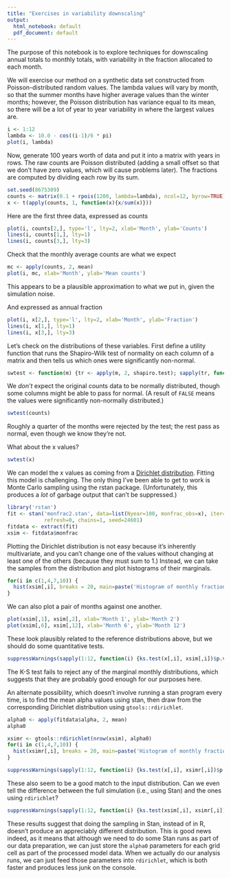 ```yaml
---
title: "Exercises in variability downscaling"
output:
  html_notebook: default
  pdf_document: default
---
```


The purpose of this notebook is to explore techniques for downscaling annual totals
to monthly totals, with variability in the fraction allocated to each month.  

We will exercise our method on a synthetic data set constructed from Poisson-distributed
random values.  The lambda values will vary by month, so that the summer months have higher
average values than the winter months; however, the Poisson distribution has variance equal
to its mean, so there will be a lot of year to year variability in where the largest values are.

```r
i <- 1:12
lambda <- 10.0 - cos((i-1)/6 * pi)
plot(i, lambda)
```

Now, generate 100 years worth of data and put it into a matrix with years in rows.  The
raw counts are Poisson distributed (adding a small offset so that we don't have zero values,
which will cause problems later).  The fractions are computed by dividing each row by its sum.
```r
set.seed(8675309)
counts <- matrix(0.1 + rpois(1200, lambda=lambda), ncol=12, byrow=TRUE)
x <- t(apply(counts, 1, function(x){x/sum(x)}))
```

Here are the first three data, expressed as counts
```r
plot(i, counts[2,], type='l', lty=2, xlab='Month', ylab='Counts')
lines(i, counts[1,], lty=1)
lines(i, counts[3,], lty=3)
```

Check that the monthly average counts are what we expect
```r
mc <- apply(counts, 2, mean)
plot(i, mc, xlab='Month', ylab='Mean counts')
```

This appears to be a plausible approximation to what we put in, given the simulation
noise.

And expressed as annual fraction
```r
plot(i, x[2,], type='l', lty=2, xlab='Month', ylab='Fraction')
lines(i, x[1,], lty=1)
lines(i, x[3,], lty=3)
```

Let's check on the distributions of these variables.  First define a utility function that
runs the Shapiro-Wilk test of normality on each column of a matrix and then tells us which
ones were significantly non-normal.
```r
swtest <- function(m) {tr <- apply(m, 2, shapiro.test); sapply(tr, function(x) {x$p.value > 0.05})}
```


We *don't* expect the original counts data to be normally distributed, though some columns
might be able to pass for normal.  (A result of `FALSE` means the values were significantly
non-normally distributed.)
```r
swtest(counts)
```
Roughly a quarter of the months were rejected by the test; the rest pass as normal, even 
though we know they're not.

What about the x values?
```r
swtest(x)
```

We can model the x values as coming from a 
[Dirichlet distribution](https://stats.stackexchange.com/a/244946).  Fitting this model
is challenging.  The only thing I've been able to get to work is Monte Carlo sampling 
using the rstan package. (Unfortunately, this produces a _lot_ of garbage output that 
can't be suppressed.)
```r
library('rstan')
fit <- stan('monfrac2.stan', data=list(Nyear=100, monfrac_obs=x), iter=2000, verbose=FALSE,
            refresh=0, chains=1, seed=24601)
fitdata <- extract(fit)
xsim <- fitdata$monfrac
```  

Plotting the Dirichlet distribution is not easy because it's inherently multivariate, and you
can't change one of the values without changing at least one of the others (because they must
sum to 1.)  Instead, we can take the samples from the distribution and plot histograms of 
their marginals.

```r
for(i in c(1,4,7,10)) {
  hist(xsim[,i], breaks = 20, main=paste('Histogram of monthly fractions for month', i))
}
```


We can also plot a pair of months against one another.
```r
plot(xsim[,1], xsim[,2], xlab='Month 1', ylab='Month 2')
plot(xsim[,6], xsim[,12], xlab='Month 6', ylab='Month 12')
```

These look plausibly related to the reference distributions above, but we should do some
quantitative tests.

```r
suppressWarnings(sapply(1:12, function(i) {ks.test(x[,i], xsim[,i])$p.value}))
```
The K-S test fails to reject any of the marginal monthly distributions, which suggests 
that they are probably good enough for our purposes here.

An alternate possibility, which doesn't involve running a stan program every time, is to 
find the mean alpha values using stan, then draw from the corresponding Dirichlet distribution
using `gtools::rdirichlet`.

```r
alpha0 <- apply(fitdata$alpha, 2, mean)
alpha0
```
```r
xsimr <- gtools::rdirichlet(nrow(xsim), alpha0)
for(i in c(1,4,7,10)) {
  hist(xsimr[,i], breaks = 20, main=paste('Histogram of monthly fractions for month', i))
}
```

```r
suppressWarnings(sapply(1:12, function(i) {ks.test(x[,i], xsimr[,i])$p.value}))
```

These also seem to be a good match to the input distribution.  Can we even tell the
difference between the full simulation (i.e., using Stan) and the ones using `rdirichlet`?
```r
suppressWarnings(sapply(1:12, function(i) {ks.test(xsim[,i], xsimr[,i])$p.value}))
```

These results suggest that doing the sampling in Stan, instead of in R, doesn't produce
an appreciably different distribution.  This is good news indeed, as it means that although
we need to do some Stan runs as part of our data preparation, we can just store the `alpha0`
parameters for each grid cell as part of the processed model data.  When we actually do our
analysis runs, we can just feed those parameters into `rdirichlet`, which is both faster and
produces less junk on the console.
